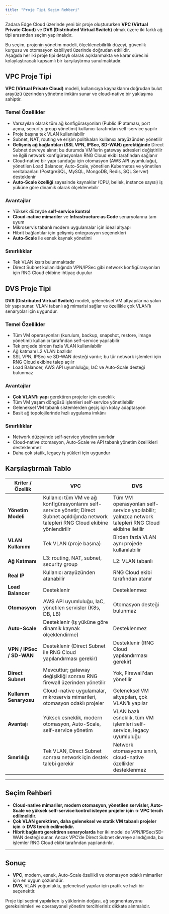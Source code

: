 ```yaml
---
title: "Proje Tipi Seçim Rehberi"
---
```


Zadara Edge Cloud üzerinde yeni bir proje oluştururken **VPC (Virtual Private Cloud)** ve **DVS (Distributed Virtual Switch)** olmak üzere iki farklı ağ tipi arasından seçim yapılmalıdır.

Bu seçim, projenin yönetim modeli, ölçeklenebilirlik düzeyi, güvenlik kurgusu ve otomasyon kabiliyeti üzerinde doğrudan etkilidir.\
Aşağıda her iki proje tipi detaylı olarak açıklanmakta ve karar sürecini kolaylaştıracak kapsamlı bir karşılaştırma sunulmaktadır.

## VPC Proje Tipi

**VPC (Virtual Private Cloud)** modeli, kullanıcıya kaynaklarını doğrudan bulut arayüzü üzerinden yönetme imkânı sunar ve cloud-native bir yaklaşıma sahiptir.

### Temel Özellikler

- Varsayılan olarak tüm ağ konfigürasyonları (Public IP ataması, port açma, security group yönetimi) kullanıcı tarafından self-service yapılır
- Proje başına tek VLAN kullanılabilir
- Subnet, NAT, routing ve erişim politikaları kullanıcı arayüzünden yönetilir
- **Gelişmiş ağ bağlantıları (SSL VPN, IPSec, SD-WAN) gerektiğinde** Direct Subnet devreye alınır; bu durumda VM’lerin gateway adresleri değiştirilir ve ilgili network konfigürasyonları RNG Cloud ekibi tarafından sağlanır
- Cloud-native bir yapı sunduğu için otomasyon (AWS API uyumluluğu), yönetilen Load Balancer, Auto-Scale, yönetilen Kubernetes ve yönetilen veritabanları (PostgreSQL, MySQL, MongoDB, Redis, SQL Server) desteklenir
- **Auto-Scale özelliği** sayesinde kaynaklar (CPU, bellek, instance sayısı) iş yüküne göre dinamik olarak ölçeklenebilir

### Avantajlar

- Yüksek düzeyde **self-service kontrol**
- **Cloud-native mimariler** ve **Infrastructure as Code** senaryolarına tam uyum
- Mikroservis tabanlı modern uygulamalar için ideal altyapı
- Hibrit bağlantılar için gelişmiş entegrasyon seçenekleri
- **Auto-Scale** ile esnek kaynak yönetimi

### Sınırlılıklar

- Tek VLAN kısıtı bulunmaktadır
- Direct Subnet kullanıldığında VPN/IPSec gibi network konfigürasyonları için RNG Cloud ekibine ihtiyaç duyulur

## DVS Proje Tipi

**DVS (Distributed Virtual Switch)** modeli, geleneksel VM altyapılarına yakın bir yapı sunar. VLAN tabanlı ağ mimarisi sağlar ve özellikle çok VLAN’lı senaryolar için uygundur.

### Temel Özellikler

- Tüm VM operasyonları (kurulum, backup, snapshot, restore, image yönetimi) kullanıcı tarafından self-service yapılabilir
- Tek projede birden fazla VLAN kullanılabilir
- Ağ katmanı L2 VLAN bazlıdır
- SSL VPN, IPSec ve SD-WAN desteği vardır; bu tür network işlemleri için RNG Cloud ekibine talep açılır
- Load Balancer, AWS API uyumluluğu, IaC ve Auto-Scale desteği bulunmaz

### Avantajlar

- **Çok VLAN’lı yapı** gerektiren projeler için esneklik
- Tüm VM yaşam döngüsü işlemleri self-service yönetilebilir
- Geleneksel VM tabanlı sistemlerden geçiş için kolay adaptasyon
- Basit ağ topolojilerinde hızlı uygulama imkânı

### Sınırlılıklar

- Network düzeyinde self-service yönetim sınırlıdır
- Cloud-native otomasyon, Auto-Scale ve API tabanlı yönetim özellikleri desteklenmez
- Daha çok statik, legacy iş yükleri için uygundur

## Karşılaştırmalı Tablo

| Kriter / Özellik         | **VPC**                                                                                                                                      | **DVS**                                                                                              |
| ------------------------ | -------------------------------------------------------------------------------------------------------------------------------------------- | ---------------------------------------------------------------------------------------------------- |
| **Yönetim Modeli**       | Kullanıcı tüm VM ve ağ konfigürasyonlarını self-service yönetir; Direct Subnet açıldığında network talepleri RNG Cloud ekibine yönlendirilir | Tüm VM operasyonları self-service yapılabilir; yalnızca network talepleri RNG Cloud ekibine iletilir |
| **VLAN Kullanımı**       | Tek VLAN (proje başına)                                                                                                                      | Birden fazla VLAN aynı projede kullanılabilir                                                        |
| **Ağ Katmanı**           | L3: routing, NAT, subnet, security group                                                                                                     | L2: VLAN tabanlı                                                                                     |
| **Real IP**              | Kullanıcı arayüzünden atanabilir                                                                                                             | RNG Cloud ekibi tarafından atanır                                                                    |
| **Load Balancer**        | Desteklenir                                                                                                                                  | Desteklenmez                                                                                         |
| **Otomasyon**            | AWS API uyumluluğu, IaC, yönetilen servisler (K8s, DB, LB)                                                                                   | Otomasyon desteği bulunmaz                                                                           |
| **Auto-Scale**           | Desteklenir (iş yüküne göre dinamik kaynak ölçeklendirme)                                                                                    | Desteklenmez                                                                                         |
| **VPN / IPSec / SD-WAN** | Desteklenir (Direct Subnet ile RNG Cloud yapılandırması gerekir)                                                                             | Desteklenir (RNG Cloud yapılandırması gerekir)                                                       |
| **Direct Subnet**        | Mevcuttur; gateway değişikliği sonrası RNG firewall üzerinden yönetilir                                                                      | Yok, Firewall'dan yönetilir                                                                          |
| **Kullanım Senaryosu**   | Cloud-native uygulamalar, mikroservis mimarileri, otomasyon odaklı projeler                                                                  | Geleneksel VM altyapıları, çok VLAN’lı yapılar                                                       |
| **Avantajı**             | Yüksek esneklik, modern otomasyon, Auto-Scale, self-service yönetim                                                                          | VLAN bazlı esneklik, tüm VM işlemleri self-service, legacy uyumluluğu                                |
| **Sınırlılığı**          | Tek VLAN, Direct Subnet sonrası network için destek talebi gerekir                                                                           | Network otomasyonu sınırlı, cloud-native özellikler desteklenmez                                     |

---

## Seçim Rehberi

- **Cloud-native mimariler, modern otomasyon, yönetilen servisler, Auto-Scale ve yüksek self-service kontrol isteyen projeler için → VPC tercih edilmelidir.**
- **Çok VLAN gerektiren, daha geleneksel ve statik VM tabanlı projeler için → DVS tercih edilmelidir.**
- **Hibrit bağlantı gerektiren senaryolarda** her iki model de VPN/IPSec/SD-WAN desteği sunar. Ancak VPC’de Direct Subnet devreye alındığında, bu işlemler RNG Cloud ekibi tarafından yapılandırılır.

---

## Sonuç

- **VPC**, modern, esnek, Auto-Scale özellikli ve otomasyon odaklı mimariler için en uygun çözümdür.
- **DVS**, VLAN yoğunluklu, geleneksel yapılar için pratik ve hızlı bir seçenektir.

Proje tipi seçimi yapılırken iş yüklerinin doğası, ağ segmentasyonu gereksinimleri ve operasyonel yönetim tercihleriniz dikkate alınmalıdır.